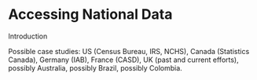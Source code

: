 # Accessing National Data
Introduction 


Possible case studies:  US (Census Bureau, IRS, NCHS), Canada (Statistics Canada), Germany (IAB), France (CASD), UK  (past and current efforts), possibly Australia, possibly Brazil, possibly Colombia.

